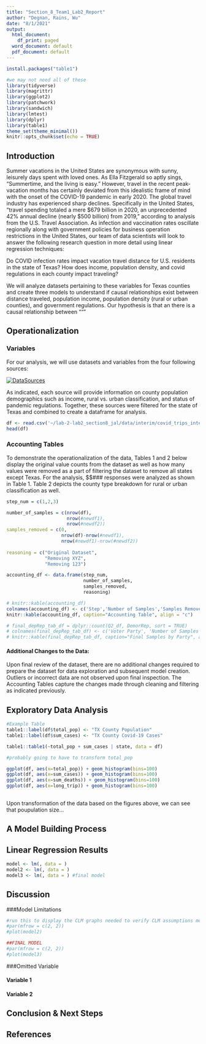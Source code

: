 ```yaml
---
title: "Section_8_Team1_Lab2_Report"
author: "Degnan, Rains, Wu"
date: "8/1/2021"
output:
  html_document:
    df_print: paged
  word_document: default
  pdf_document: default
---
```


```r
install.packages("table1")

#we may not need all of these
library(tidyverse)
library(magrittr)
library(ggplot2)
library(patchwork)
library(sandwich)
library(lmtest)
library(dplyr)
library(table1)
theme_set(theme_minimal())
knitr::opts_chunk$set(echo = TRUE)

```

## Introduction

Summer vacations in the United States are synonymous with sunny, leisurely days spent with loved ones. As Ella Fitzgerald so aptly sings, “Summertime, and the living is easy.” However, travel in the recent peak-vacation months has certainly deviated from this idealistic frame of mind with the onset of the COVID-19 pandemic in early 2020. The global travel industry has experienced sharp declines. Specifically in the United States, “travel spending totaled a mere $679 billion in 2020, an unprecedented 42% annual decline (nearly $500 billion) from 2019,” according to analysis from the U.S. Travel Association. 
As infection and vaccination rates oscillate regionally along with government policies for business operation restrictions in the United States, our team of data scientists will look to answer the following research question in more detail using linear regression techniques: 

Do COVID infection rates impact vacation travel distance for U.S. residents in the state of Texas? 
How does income, population density, and covid regulations in each county impact traveling? 

We will analyze datasets pertaining to these variables for Texas counties and create three models to understand if causal relationships exist between distance traveled, population income, population density (rural or urban counties), and government regulations. Our hypothesis is that an there is a causal relationship between """

## Operationalization

### Variables

For our analysis, we will use datasets and variables from the four following sources:

[![DataSources](lab2datatable.JPG)](https://ibb.co/zQ3yj2K)

As indicated, each source will provide information on county population demographics such as income, rural vs. urban classification, and status of pandemic regulations. Together, these sources were filtered for the state of Texas and combined to create a dataframe for analysis.

```r
df <- read.csv('~/lab-2-lab2_section8_jal/data/interim/covid_trips_interim.csv')
head(df)

```


### Accounting Tables

To demonstrate the operationalization of the data, Tables 1 and 2 below display the original value counts from the dataset as well as how many values were removed as a part of filtering the dataset to remove all states except Texas. For the analysis, $$### responses were analyzed as shown in Table 1. Table 2 depicts the county type breakdown for rural or urban classification as well. 

```r

step_num = c(1,2,3)

number_of_samples = c(nrow(df),
                      nrow(#newdf1),
                      nrow(#newdf2))                      
samples_removed = c(0,
                    nrow(df)-nrow(#newdf1),
                    nrow(#newdf1)-nrow(#newdf2))
                    
reasoning = c("Original Dataset",
              "Removing XYZ",
              "Removing 123")

accounting_df <- data.frame(step_num,
                            number_of_samples,
                            samples_removed,
                            reasoning)

# knitr::kable(accounting_df)
colnames(accounting_df) <- c('Step','Number of Samples','Samples Removed', 'Reason')
knitr::kable(accounting_df, caption="Accounting Table", align = "c")

# final_depRep_tab_df = dplyr::count(Q2_df, DemorRep, sort = TRUE)
# colnames(final_depRep_tab_df) <- c('Voter Party', 'Number of Samples')
# knitr::kable(final_depRep_tab_df, caption="Final Samples by Party", align = "c")
```

#### Additional Changes to the Data:

Upon final review of the dataset, there are no additional changes required to prepare the dataset for data exploration and subsequent model creation. Outliers or incorrect data are not observed upon final inspection. The Accounting Tables capture the changes made through cleaning and filtering as indicated previously.

## Exploratory Data Analysis

```r
#Example Table
table1::label(df$total_pop) <- "TX County Population"
table1::label(df$sum_cases) <- "TX County Covid-19 Cases"

table1::table1(~total_pop + sum_cases | state, data = df)

#probably going to have to transform total_pop

ggplot(df, aes(x=total_pop)) + geom_histogram(bins=100) 
ggplot(df, aes(x=sum_cases)) + geom_histogram(bins=100)
ggplot(df, aes(x=sum_deaths)) + geom_histogram(bins=100) 
ggplot(df, aes(x=long_trip)) + geom_histogram(bins=100)
  

```

Upon transformation of the data based on the figures above, we can see that poupulation size...

## A Model Building Process

## Linear Regression Results

```r

model <- lm(, data = )
model2 <- lm(, data = )
model3 <- lm(, data = ) #final model


```

## Discussion
###Model Limitations

```r

#run this to display the CLM graphs needed to verify CLM assumptions met
#par(mfrow = c(2, 2))
#plot(model2)

##FINAL MODEL
#par(mfrow = c(2, 2))
#plot(model3)

```

###Omitted Variable 

<!-- If the team has taken up an explanatory (i.e. causal) question to evaluate, then identify what you think are the most important omitted variables that bias results you care about. For each variable you name, you should reason about the direction of bias caused by omitting this variable. If you can argue whether the bias is large or small, that is even better. State whether you have any variables available that may proxy (even imperfectly) for the omitted variable. Pay particular attention to whether each omitted variable bias is towards zero or away from zero. You will use this information to judge whether the effects you find are likely to be real, or whether they might be entirely an artifact of omitted variable bias. -->

#### Variable 1
#### Variable 2

## Conclusion & Next Steps

## References

